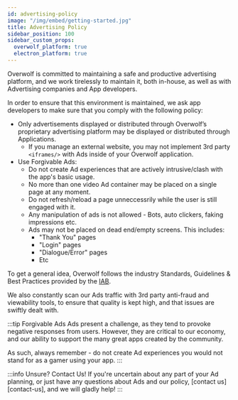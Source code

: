 ```yaml
---
id: advertising-policy
image: "/img/embed/getting-started.jpg"
title: Advertising Policy
sidebar_position: 100
sidebar_custom_props:
  overwolf_platform: true
  electron_platform: true
---
```


Overwolf is committed to maintaining a safe and productive advertising platform, and we work tirelessly to maintain it, both in-house, as well as with Advertising companies and App developers.

In order to ensure that this environment is maintained, we ask app developers to make sure that you comply with the following policy:
- Only advertisements displayed or distributed through Overwolf’s proprietary advertising platform may be displayed or distributed through Applications.
  - If you manage an external website, you may not implement 3rd party `<iframes/>` with Ads inside of your Overwolf application.
- Use Forgivable Ads:
  - Do not create Ad experiences that are actively intrusive/clash with the app's basic usage.
  - No more than one video Ad container may be placed on a single page at any moment.
  - Do not refresh/reload a page unneccessrily while the user is still engaged with it.
  - Any manipulation of ads is not allowed - Bots, auto clickers, faking impressions etc.
  - Ads may not be placed on dead end/empty screens. This includes:
    - "Thank You" pages
    - "Login" pages
    - "Dialogue/Error" pages
    - Etc

To get a general idea, Overwolf follows the industry Standards, Guidelines & Best Practices provided by the [IAB](https://iabtechlab.com/wp-content/uploads/2022/03/Ad-Format-Guidelines_DV-CTV.pdf).

We also constantly scan our Ads traffic with 3rd party anti-fraud and viewability tools, to ensure that quality is kept high, and that issues are swiftly dealt with.

:::tip Forgivable Ads
Ads present a challenge, as they tend to provoke negative responses from users. However, they are critical to our economy, and our ability to support the many great apps
created by the community.

As such, always remember - do not create Ad experiences you would not stand for as a gamer using your app.
:::

:::info Unsure? Contact Us!
If you're uncertain about any part of your Ad planning, or just have any questions about Ads and our policy, [contact us][contact-us], and we will gladly help!
:::